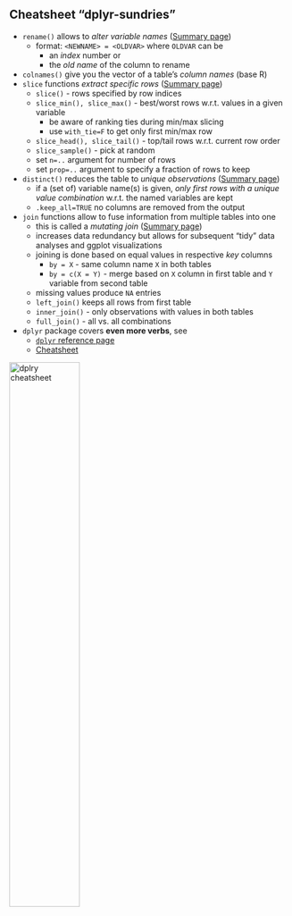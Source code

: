 


## Cheatsheet "dplyr-sundries"

- `rename()` allows to *alter variable names* ([Summary page](https://dplyr.tidyverse.org/reference/rename.html))
  - format: `<NEWNAME> = <OLDVAR>` where `OLDVAR` can be
    - an *index* number or 
    - the *old name* of the column to rename
- `colnames()` give you the vector of a table's *column names* (base R)
- `slice` functions *extract specific rows* ([Summary page](https://dplyr.tidyverse.org/reference/slice.html))
  - `slice()` - rows specified by row indices
  - `slice_min(), slice_max()` - best/worst rows w.r.t. values in a given variable
    - be aware of ranking ties during min/max slicing 
    - use `with_tie=F` to get only first min/max row
  - `slice_head(), slice_tail()` - top/tail rows w.r.t. current row order
  - `slice_sample()` - pick at random
  - set `n=..` argument for number of rows
  - set `prop=..` argument to specify a fraction of rows to keep
- `distinct()` reduces the table to *unique observations* ([Summary page](https://dplyr.tidyverse.org/reference/distinct.html))
  - if a (set of) variable  name(s) is given, *only first rows with a unique value combination* w.r.t. the named variables are kept
  - `.keep_all=TRUE` no columns are removed from the output
- `join` functions allow to fuse information from multiple tables into one 
  - this is called a *mutating join* ([Summary page](https://dplyr.tidyverse.org/reference/mutate-joins.html))
  - increases data redundancy but allows for subsequent "tidy" data analyses and ggplot visualizations
  - joining is done based on equal values in respective *key* columns
    - `by = X` - same column name `X` in both tables
    - `by = c(X = Y)` - merge based on `X` column in first table and `Y` variable from second table
  - missing values produce `NA` entries
  - `left_join()` keeps all rows from first table
  - `inner_join()` - only observations with values in both tables
  - `full_join()` - all vs. all combinations
- `dplyr` package covers **even more verbs**, see 
  - [`dplyr` reference page](https://dplyr.tidyverse.org/reference/)
  - [Cheatsheet](https://raw.githubusercontent.com/rstudio/cheatsheets/main/data-transformation.pdf)

[![dplry cheatsheet](https://raw.githubusercontent.com/rstudio/cheatsheets/main/pngs/thumbnails/data-transformation-cheatsheet-thumbs.png){width="50%"}](https://raw.githubusercontent.com/rstudio/cheatsheets/main/data-transformation.pdf)
